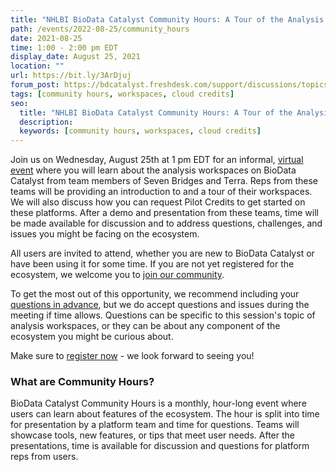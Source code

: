 ```yaml
---
title: "NHLBI BioData Catalyst Community Hours: A Tour of the Analysis Workspaces"
path: /events/2022-08-25/community_hours
date: 2021-08-25
time: 1:00 - 2:00 pm EDT
display_date: August 25, 2021
location: ""
url: https://bit.ly/3ArDjuj
forum_post: https://bdcatalyst.freshdesk.com/support/discussions/topics/60000406481
tags: [community hours, workspaces, cloud credits]
seo:
  title: "NHLBI BioData Catalyst Community Hours: A Tour of the Analysis Workspaces"
  description:
  keywords: [community hours, workspaces, cloud credits]
---
```


Join us on Wednesday, August 25th at 1 pm EDT for an informal, [virtual event](https://bit.ly/3ArDjuj) where you will learn about the analysis workspaces on BioData Catalyst from team members of Seven Bridges and Terra. Reps from these teams will be providing an introduction to and a tour of their workspaces. We will also discuss how you can request Pilot Credits to get started on these platforms. After a demo and presentation from these teams, time will be made available for discussion and to address questions, challenges, and issues you might be facing on the ecosystem.

All users are invited to attend, whether you are new to BioData Catalyst or have been using it for some time. If you are not yet registered for the ecosystem, we welcome you to [join our community](/join-bdc).

To get the most out of this opportunity, we recommend including your [questions in advance](https://forms.gle/1QfSZkWkpprWnJhv5), but we do accept questions and issues during the meeting if time allows. Questions can be specific to this session's topic of analysis workspaces, or they can be about any component of the ecosystem you might be curious about.

Make sure to [register now](https://bit.ly/3ArDjuj) - we look forward to seeing you!

### What are Community Hours?

BioData Catalyst Community Hours is a monthly, hour-long event where users can learn about features of the ecosystem. The hour is split into time for presentation by a platform team and time for questions. Teams will showcase tools, new features, or tips that meet user needs. After the presentations, time is available for discussion and questions for platform reps from users.
